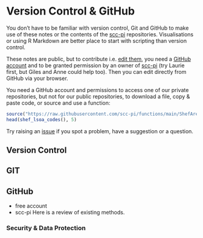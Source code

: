 # Version Control & GitHub {#github}

You don't have to be familiar with version control, Git and GitHub to make use of these notes or the contents of the [scc-pi](https://github.com/scc-pi) repositories. Visualisations or using R Markdown are better place to start with scripting than version control.

These notes are public, but to contribute i.e. [edit them](https://github.com/scc-pi/notes), you need a [GitHub account](https://github.com/join) and to be granted permission by an owner of [scc-pi](https://github.com/scc-pi) (try Laurie first, but Giles and Anne could help too). Then you can edit directly from GitHub via your browser.

You need a GitHub account and permissions to access one of our private repositories, but not for our public repositories, to download a file, copy & paste code, or source and use a function:
```r
source("https://raw.githubusercontent.com/scc-pi/functions/main/ShefAreas.R")
head(shef_lsoa_codes(), 5)
```


Try raising an [issue](https://guides.github.com/features/issues/) if you spot a problem, have a suggestion or a question.



## Version Control

## GIT


## GitHub

- free account
- scc-pi
Here is a review of existing methods.

### Security & Data Protection